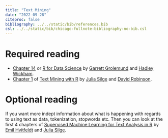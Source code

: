 ```yaml
---
title: "Text Mining"
date: "2022-09-28"
citeproc: false
bibliography: ../../static/bib/references.bib
csl: ../../static/bib/chicago-fullnote-bibliography-no-bib.csl
---
```


# Required reading

- [Chapter 14](https://r4ds.had.co.nz/strings.html) or [R for Data Science](https://r4ds.had.co.nz/) by [Garrett Grolemund](https://twitter.com/StatGarrett) and [Hadley Wickham](https://twitter.com/hadleywickham).
- [Chapter 1](https://www.tidytextmining.com/tidytext.html) of [Text Mining with R](https://www.tidytextmining.com/) by [Julia Silge](https://twitter.com/juliasilge) and [David Robinson](https://twitter.com/drob).

# Optional reading

If you want more indept information about what is happening with regards to using text as data, tokenization, stopwords etc. Then you can look at the first 4 chapters of [Supervised Machine Learning for Text Analysis in R](https://smltar.com/) by [Emil Hvitfeldt](https://twitter.com/Emil_Hvitfeldt) and [Julia Silge](https://twitter.com/juliasilge).

